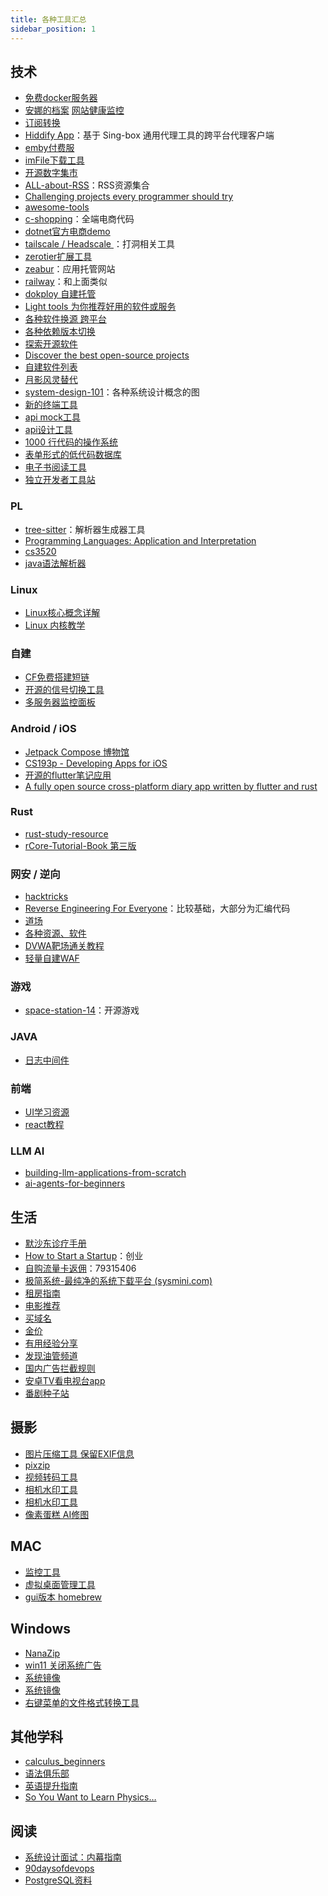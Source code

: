 ```yaml
---
title: 各种工具汇总
sidebar_position: 1
---
```

## 技术
- [免费docker服务器](https://ap-northeast-1.run.claw.cloud/)
- [安娜的档案](https://zh.annas-archive.gs/) [网站健康监控](https://open-slum.org/)
- [订阅转换](https://acl4ssr-sub.github.io/)
- [Hiddify App](https://github.com/hiddify/hiddify-next/blob/main/README_cn.md)：基于 Sing-box 通用代理工具的跨平台代理客户端
- [emby付费服](http://wiki.misakaf.org/#/%E5%BC%80%E5%A7%8B%E4%BD%BF%E7%94%A8/1)
- [imFile下载工具](https://github.com/imfile-io/imfile-desktop/blob/master/README-CN.md)
- [开源数字集市](https://osdmp.com/index.php)
- [ALL-about-RSS](https://github.com/AboutRSS/ALL-about-RSS?tab=readme-ov-file#self-hosted-readers)：RSS资源集合
- [Challenging projects every programmer should try](https://austinhenley.com/blog/challengingprojects.html)
- [awesome-tools](https://github.com/sunlei/awesome-tools)
- [c-shopping](https://github.com/huanghanzhilian/c-shopping)：全端电商代码
- [dotnet官方电商demo](https://github.com/dotnet/eShop)
- [tailscale / Headscale ](https://tailscale.com/)：打洞相关工具
- [zerotier扩展工具](https://icloudnative.io/posts/configure-a-mesh-network-with-netmaker/)
- [zeabur](https://zeabur.com/pricing)：应用托管网站
- [railway](https://railway.app/)：和上面类似
- [dokploy 自建托管](https://docs.dokploy.com/get-started/introduction)
- [Light tools 为你推荐好用的软件或服务](https://app.lighttools.net/)
- [各种软件换源 跨平台](https://github.com/RubyMetric/chsrc)
- [各种依赖版本切换](https://github.com/version-fox/vfox/blob/main/README_CN.md)
- [探索开源软件](https://openalternative.co/)
- [Discover the best open-source projects](https://oss.gallery/)
- [自建软件列表](https://hostedsoftware.org/)
- [月影风灵替代](https://github.com/dyang886/Game-Cheats-Manager/blob/main/README_CN.md)
- [system-design-101](https://github.com/ByteByteGoHq/system-design-101)：各种系统设计概念的图
- [新的终端工具](https://termius.com/)
- [api mock工具](https://mockoon.com/)
- [api设计工具](https://tsoa-community.github.io/docs/introduction.html)
- [1000 行代码的操作系统 ](https://operating-system-in-1000-lines.vercel.app/zh/)
- [表单形式的低代码数据库](https://github.com/teableio/teable)
- [电子书阅读工具](https://github.com/readest/readest)
- [独立开发者工具站](https://github.com/yaolifeng0629/Awesome-independent-tools)

### PL
- [tree-sitter](https://tree-sitter.github.io/tree-sitter/)：解析器生成器工具
- [Programming Languages: Application and Interpretation](https://cs.brown.edu/courses/cs173/2012/book/)
- [cs3520](https://my.eng.utah.edu/~cs3520/f20/schedule.html)
- [java语法解析器](https://github.com/javaparser/javaparser)

### Linux
- [Linux核心概念详解](https://s3.shizhz.me/)
- [Linux 内核教学](https://linux-kernel-labs-zh.xyz/)

### 自建
- [CF免费搭建短链](https://github.com/ccbikai/Sink)
- [开源的信号切换工具](https://github.com/hrvach/deskhop)
- [多服务器监控面板](https://nezha.wiki/)

### Android / iOS
- [Jetpack Compose 博物馆](https://jetpackcompose.cn/docs/)
- [CS193p - Developing Apps for iOS](https://cs193p.sites.stanford.edu/2023)
- [开源的flutter笔记应用](https://karakeep.app/)
- [A fully open source cross-platform diary app written by flutter and rust](https://github.com/ZhuJHua/moodiary)

### Rust
- [rust-study-resource](http://frankorz.com/2022/01/18/rust-study-resource/)
- [rCore-Tutorial-Book 第三版](https://rcore-os.cn/rCore-Tutorial-Book-v3/index.html)


### 网安 / 逆向
- [hacktricks](https://book.hacktricks.xyz/v/cn)
- [Reverse Engineering For Everyone](https://0xinfection.github.io/reversing/)：比较基础，大部分为汇编代码
- [道场](https://pwn.college/)
- [各种资源、软件](https://github.com/trimstray/the-book-of-secret-knowledge)
- [DVWA靶场通关教程](https://www.cnblogs.com/chadlas/p/15707475.html)
- [轻量自建WAF](https://github.com/samwafgo/SamWaf)

### 游戏
- [space-station-14](https://github.com/space-wizards/space-station-14)：开源游戏

### JAVA
- [日志中间件](https://github.com/mouzt/mzt-biz-log)

### 前端
- [UI学习资源](https://www.uxbaike.com/)
- [react教程](https://docs.expo.dev/tutorial/introduction/)

### LLM AI
- [building-llm-applications-from-scratch](https://github.com/hamzafarooq/building-llm-applications-from-scratch)
- [ai-agents-for-beginners](https://github.com/microsoft/ai-agents-for-beginners)

## 生活
- [默沙东诊疗手册](https://www.msdmanuals.cn/home)
- [How to Start a Startup](https://startupclass.samaltman.com/)：创业
- [自购流量卡返佣](https://haoka.lot-ml.com/login.html)：79315406
- [极简系统-最纯净的系统下载平台 (sysmini.com)](https://www.sysmini.com/)
- [租房指南](https://zufang.ababtools.com/)
- [电影推荐](https://agoodmovietowatch.com/all/)
- [买域名](https://www.namesilo.com/)
- [金价](https://goldprice.fun/)
- [有用经验分享](https://yyjingyan.com/)
- [发现油管频道](https://www.favoree.io/search)
- [国内广告拦截规则](https://awavenue.top/)
- [安卓TV看电视台app](https://github.com/hxh19950701/WebViewTvLive)
- [番剧种子站](https://nyaa.si/)

## 摄影
- [图片压缩工具 保留EXIF信息](https://github.com/meowtec/Imagine)
- [pixzip](https://github.com/richhost/pixzip)
- [视频转码工具](https://handbrake.fr/)
- [相机水印工具](https://github.com/zhiweio/picseal)
- [相机水印工具](https://github.com/ggchivalrous/yiyin)
- [像素蛋糕 AI修图](https://www.pixcakeai.com/)

## MAC
- [监控工具](https://usage.pro/)
- [虚拟桌面管理工具](https://github.com/wojciech-kulik/FlashSpace)
- [gui版本 homebrew](https://github.com/buresdv/Cork)

## Windows
- [NanaZip](https://github.com/M2Team/NanaZip)
- [win11 关闭系统广告](https://github.com/xM4ddy/OFGB)
- [系统镜像](https://www.sysmini.com/)
- [系统镜像](https://hellowindows.cn/)
- [右键菜单的文件格式转换工具](https://github.com/Tichau/FileConverter)

## 其他学科
- [calculus_beginners](https://math.mit.edu/~djk/calculus_beginners/)
- [语法俱乐部](https://llwslc.github.io/grammar-club/content/Preface.html)
- [英语提升指南](https://vvyst0z7tes.feishu.cn/wiki/HQuawZepyiwNiNkImw6c00IXnmc)
- [So You Want to Learn Physics…](https://www.susanrigetti.com/physics)


## 阅读
- [系统设计面试：内幕指南](https://learning-guide.gitbook.io/system-design-interview)
- [90daysofdevops](https://www.90daysofdevops.com/)
- [PostgreSQL资料](https://github.com/digoal/blog/blob/master/README.md)